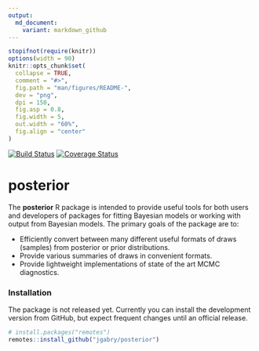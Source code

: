 ```yaml
---
output:
  md_document:
    variant: markdown_github
---
```


<!-- README.md is generated from README.Rmd. Please edit that file -->

```r
stopifnot(require(knitr))
options(width = 90)
knitr::opts_chunk$set(
  collapse = TRUE,
  comment = "#>",
  fig.path = "man/figures/README-",
  dev = "png",
  dpi = 150,
  fig.asp = 0.8,
  fig.width = 5,
  out.width = "60%",
  fig.align = "center"
)
```

<!-- badges: start -->
[![Build Status](https://travis-ci.org/jgabry/posterior.svg?branch=master)](https://travis-ci.org/jgabry/posterior)
[![Coverage Status](https://codecov.io/github/jgabry/posterior/coverage.svg?branch=master)](https://codecov.io/github/jgabry/posterior?branch=master)
<!-- badges: end -->

# posterior

The **posterior** R package is intended to provide useful tools for both users
and developers of packages for fitting Bayesian models or working with output
from Bayesian models. The primary goals of the package are to:

* Efficiently convert between many different useful formats of
  draws (samples) from posterior or prior distributions.
* Provide various summaries of draws in convenient formats.
* Provide lightweight implementations of state of the art MCMC diagnostics.


### Installation

The package is not released yet. Currently you can install the development
version from GitHub, but expect frequent changes until an official release.

```r
# install.packages("remotes")
remotes::install_github("jgabry/posterior")
```

